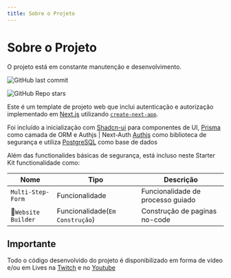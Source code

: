 ```yaml
---
title: Sobre o Projeto
---
```


# Sobre o Projeto

O projeto está em constante manutenção e desenvolvimento.

![GitHub last commit](https://img.shields.io/github/last-commit/devdeck101/authjs-prisma-template)

![GitHub Repo stars](https://img.shields.io/github/stars/devdeck101/authjs-prisma-template)

Este é um template de projeto web que inclui autenticação e autorização implementado em [Next.js](https://nextjs.org/) utilizando [`create-next-app`](https://github.com/vercel/next.js/tree/canary/packages/create-next-app).

Foi incluído a inicialização com [Shadcn-ui](https://ui.shadcn.com/) para componentes de UI, [Prisma](https://www.prisma.io/) como camada de ORM e Authjs | Next-Auth [Authjs](https://authjs.dev/) como biblioteca de segurança e utiliza [PostgreSQL](https://www.postgresql.org/)
como base de dados

Além das functionalides básicas de segurança, está incluso neste Starter Kit functionalidade como:

| Nome | Tipo | Descrição |
| ---- | ---- | ----------- |
| `Multi-Step-Form` | Funcionalidade | Funcionalidade de processo guiado |
| 🚧`Website Builder` | Funcionalidade(`Em Construção`) | Construção de paginas no-code |

## Importante

Todo o código desenvolvido do projeto é disponibilizado em forma de vídeo e/ou em Lives na [Twitch](https://www.twitch.tv/developerdeck101) e no [Youtube](https://www.youtube.com/@DeveloperDeck101)